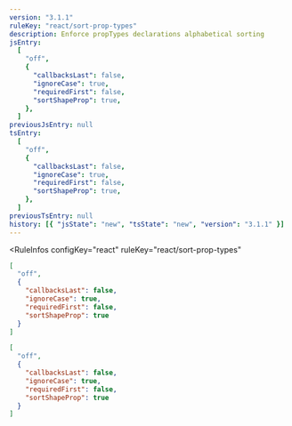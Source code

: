 ```yaml
---
version: "3.1.1"
ruleKey: "react/sort-prop-types"
description: Enforce propTypes declarations alphabetical sorting
jsEntry:
  [
    "off",
    {
      "callbacksLast": false,
      "ignoreCase": true,
      "requiredFirst": false,
      "sortShapeProp": true,
    },
  ]
previousJsEntry: null
tsEntry:
  [
    "off",
    {
      "callbacksLast": false,
      "ignoreCase": true,
      "requiredFirst": false,
      "sortShapeProp": true,
    },
  ]
previousTsEntry: null
history: [{ "jsState": "new", "tsState": "new", "version": "3.1.1" }]
---
```


<RuleInfos 
  configKey="react" 
  ruleKey="react/sort-prop-types" 
>

```json
[
  "off",
  {
    "callbacksLast": false,
    "ignoreCase": true,
    "requiredFirst": false,
    "sortShapeProp": true
  }
]
```

```json
[
  "off",
  {
    "callbacksLast": false,
    "ignoreCase": true,
    "requiredFirst": false,
    "sortShapeProp": true
  }
]
```

</RuleInfos>
